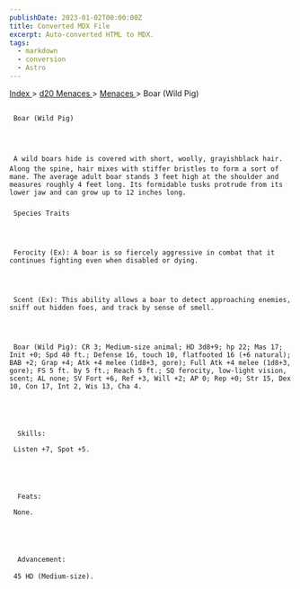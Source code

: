 ```yaml
---
publishDate: 2023-01-02T00:00:00Z
title: Converted MDX File
excerpt: Auto-converted HTML to MDX.
tags:
  - markdown
  - conversion
  - Astro
---
```







[
      Index
     ](-index)
     >
     [
      d20 Menaces
     ](menaces-d20-index)
     >
     [
      Menaces
     ](menaces-d20-menaces-index)
     > Boar (Wild Pig)
    





## 
     Boar (Wild Pig)
    



     A wild boars hide is covered with short, woolly, grayishblack hair. Along the spine, hair mixes with stiffer bristles to form a sort of mane. The average adult boar stands 3 feet high at the shoulder and measures roughly 4 feet long. Its formidable tusks protrude from its lower jaw and can grow up to 12 inches long.
    


### 
     Species Traits
    



     Ferocity (Ex): A boar is so fiercely aggressive in combat that it continues fighting even when disabled or dying.
    



     Scent (Ex): This ability allows a boar to detect approaching enemies, sniff out hidden foes, and track by sense of smell.
    



     Boar (Wild Pig): CR 3; Medium-size animal; HD 3d8+9; hp 22; Mas 17; Init +0; Spd 40 ft.; Defense 16, touch 10, flatfooted 16 (+6 natural); BAB +2; Grap +4; Atk +4 melee (1d8+3, gore); Full Atk +4 melee (1d8+3, gore); FS 5 ft. by 5 ft.; Reach 5 ft.; SQ ferocity, low-light vision, scent; AL none; SV Fort +6, Ref +3, Will +2; AP 0; Rep +0; Str 15, Dex 10, Con 17, Int 2, Wis 13, Cha 4.
    




      Skills:
     
     Listen +7, Spot +5.
    




      Feats:
     
     None.
    




      Advancement:
     
     45 HD (Medium-size).
    




